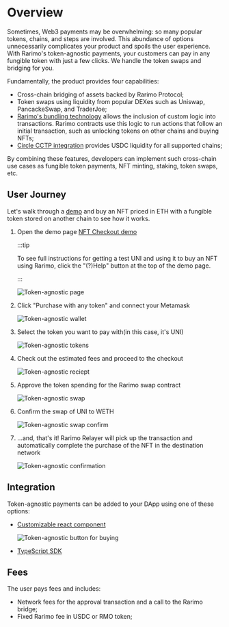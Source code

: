 ---
---

# Overview

Sometimes, Web3 payments may be overwhelming: so many popular tokens, chains, and steps are involved. This abundance of options unnecessarily complicates your product and spoils the user experience. With Rarimo's token-agnostic payments, your customers can pay in any fungible token with just a few clicks. We handle the token swaps and bridging for you.

Fundamentally, the product provides four capabilities:

- Cross-chain bridging of assets backed by Rarimo Protocol;
- Token swaps using liquidity from popular DEXes such as Uniswap, PancackeSwap, and TraderJoe;
- [Rarimo's bundling technology](https://docs.rarimo.com/tutorials/bundling/) allows the inclusion of custom logic into transactions. Rarimo contracts use this logic to run actions that follow an initial transaction, such as unlocking tokens on other chains and buying NFTs;
- [Circle CCTP integration](https://docs.rarimo.com/use-cases/cctp) provides USDC liquidity for all supported chains;

By combining these features, developers can implement such cross-chain use cases as fungible token payments, NFT minting, staking, token swaps, etc.

## User Journey

Let's walk through a [demo](https://nft-checkout.rarimo.com/) and buy an NFT priced in ETH with a fungible token stored on another chain to see how it works.

1. Open the demo page [NFT Checkout demo](https://nft-checkout.rarimo.com/)

   :::tip

   To see full instructions for getting a test UNI and using it to buy an NFT using Rarimo, click the "(?)Help" button at the top of the demo page.

   :::

   ![Token-agnostic page](/img/token-agnostic-page.png)

2. Click "Purchase with any token" and connect your Metamask

   ![Token-agnostic wallet](/img/token-agnostic-walletconnection.png)

3. Select the token you want to pay with(in this case, it's UNI)

   ![Token-agnostic tokens](/img/token-agnostic-tokens.png)

4. Check out the estimated fees and proceed to the checkout

   ![Token-agnostic reciept](/img/token-agnostic-receipt.png)

5. Approve the token spending for the Rarimo swap contract

   ![Token-agnostic swap](/img/token-agnostic-swap.png)

6. Confirm the swap of UNI to WETH

   ![Token-agnostic swap confirm](/img/token-agnostic-swap-confirm.png)

7. …and, that's it! Rarimo Relayer will pick up the transaction and automatically complete the purchase of the NFT in the destination network

   ![Token-agnostic confirmation](/img/token-agnostic-confirmation.png)

## Integration

Token-agnostic payments can be added to your DApp using one of these options:

- [Customizable react component](/tutorials/creating-transactions#react-applications)

  ![Token-agnostic button for buying](/img/token-agnostic-button.png)

- [TypeScript SDK](/tutorials/creating-transactions#javascript)

## Fees

The user pays fees and includes:

- Network fees for the approval transaction and a call to the Rarimo bridge;
- Fixed Rarimo fee in USDC or RMO token;
